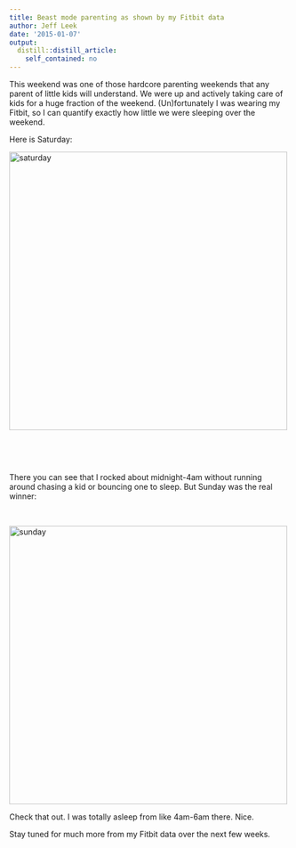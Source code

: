 ```yaml
---
title: Beast mode parenting as shown by my Fitbit data
author: Jeff Leek
date: '2015-01-07'
output:
  distill::distill_article:
    self_contained: no
---
```


This weekend was one of those hardcore parenting weekends that any parent of little kids will understand. We were up and actively taking care of kids for a huge fraction of the weekend. (Un)fortunately I was wearing my Fitbit, so I can quantify exactly how little we were sleeping over the weekend.

Here is Saturday:

[<img class="aligncenter wp-image-3762 size-full" src="http://simplystatistics.org/wp-content/uploads/2015/01/saturday.png" alt="saturday" width="500" height="500" srcset="http://simplystatistics.org/wp-content/uploads/2015/01/saturday-300x300.png 300w, http://simplystatistics.org/wp-content/uploads/2015/01/saturday-200x200.png 200w, http://simplystatistics.org/wp-content/uploads/2015/01/saturday.png 500w" sizes="(max-width: 500px) 100vw, 500px" />](http://simplystatistics.org/wp-content/uploads/2015/01/saturday.png)

&nbsp;

&nbsp;

There you can see that I rocked about midnight-4am without running around chasing a kid or bouncing one to sleep. But Sunday was the real winner:

&nbsp;

[<img class="aligncenter wp-image-3763 size-full" src="http://simplystatistics.org/wp-content/uploads/2015/01/sunday.png" alt="sunday" width="500" height="500" srcset="http://simplystatistics.org/wp-content/uploads/2015/01/sunday-300x300.png 300w, http://simplystatistics.org/wp-content/uploads/2015/01/sunday-200x200.png 200w, http://simplystatistics.org/wp-content/uploads/2015/01/sunday.png 500w" sizes="(max-width: 500px) 100vw, 500px" />](http://simplystatistics.org/wp-content/uploads/2015/01/sunday.png)

Check that out. I was totally asleep from like 4am-6am there. Nice.

Stay tuned for much more from my Fitbit data over the next few weeks.

&nbsp;

&nbsp;
